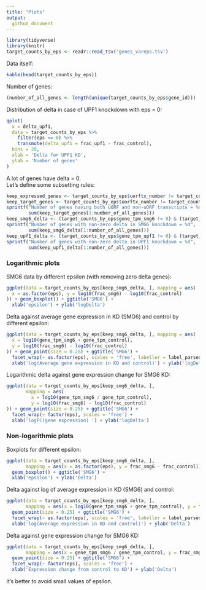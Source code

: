 ```yaml
---
title: "Plots"
output:
  github_document
---
```


```r
library(tidyverse)
library(knitr)
target_counts_by_eps <- readr::read_tsv('genes_vareps.tsv')
```

Data itself:

```r
kable(head(target_counts_by_eps))
```

Number of genes:

```r
(number_of_all_genes <- length(unique(target_counts_by_eps$gene_id)))
```

Distribution of delta in case of UPF1 knockdown with eps = 0:

```r
qplot(
  x = delta_upf1,
  data = target_counts_by_eps %>%
    filter(eps == 0) %>%
    transmute(delta_upf1 = frac_upf1 - frac_control),
  bins = 20,
  xlab = 'Delta for UPF1 KD',
  ylab = 'Number of genes'
)
```

A lot of genes have delta = 0.  
Let's define some subsetting rules:

```r
keep_expressed_genes <- target_counts_by_eps$uorftx_number != target_counts_by_eps$alltx_number
keep_target_genes <- target_counts_by_eps$uorftx_number != target_counts_by_eps$alltx_number
sprintf("Number of genes having both uORF and non-uORF transcripts = %d",
        sum(keep_target_genes[1:number_of_all_genes]))
keep_smg6_delta <- (target_counts_by_eps$gene_tpm_smg6 != 0) & (target_counts_by_eps$frac_smg6 != target_counts_by_eps$frac_control)
sprintf("Number of genes with non-zero delta in SMG6 knockdown = %d",
        sum(keep_smg6_delta[1:number_of_all_genes]))
keep_upf1_delta <- (target_counts_by_eps$gene_tpm_upf1 != 0) & (target_counts_by_eps$frac_upf1 != target_counts_by_eps$frac_control)
sprintf("Number of genes with non-zero delta in UPF1 knockdown = %d",
        sum(keep_upf1_delta[1:number_of_all_genes]))
```

### Logarithmic plots

SMG6 data by different epsilon (with removing zero delta genes):

```r
ggplot(data = target_counts_by_eps[keep_smg6_delta, ], mapping = aes(
  x = as.factor(eps), y = log10(frac_smg6) - log10(frac_control)
)) + geom_boxplot() + ggtitle('SMG6') + 
  xlab('epsilon') + ylab('logDelta')
```

Delta against average gene expression in KD (SMG6) and control by different epsilon:

```r
ggplot(data = target_counts_by_eps[keep_smg6_delta, ], mapping = aes(
  x = log10(gene_tpm_smg6 + gene_tpm_control),
  y = log10(frac_smg6) - log10(frac_control)
)) + geom_point(size = 0.25) + ggtitle('SMG6') +
  facet_wrap(~ as.factor(eps), scales = 'free', labeller = label_parsed) + 
  xlab('log(Average gene expression in KD and control)') + ylab('logDelta')
```

Logarithmic delta against gene expression change for SMG6 KD:

```r
ggplot(data = target_counts_by_eps[keep_smg6_delta, ], 
       mapping = aes(
         x = log10(gene_tpm_smg6 / gene_tpm_control),
         y = log10(frac_smg6) - log10(frac_control)
)) + geom_point(size = 0.25) + ggtitle('SMG6') +
  facet_wrap(~ factor(eps), scales = 'free') + 
  xlab('logFC(gene expression) ') + ylab('logDelta')
```

### Non-logarithmic plots

Boxplots for different epsilon:

```r
ggplot(data = target_counts_by_eps[keep_smg6_delta, ],
       mapping = aes(x = as.factor(eps), y = frac_smg6 - frac_control)) +
  geom_boxplot() + ggtitle('SMG6') + 
  xlab('epsilon') + ylab('Delta')
```

Delta against log of average expression in KD (SMG6) and control:

```r
ggplot(data = target_counts_by_eps[keep_smg6_delta, ],
       mapping = aes(x = log10(gene_tpm_smg6 + gene_tpm_control), y = frac_smg6 - frac_control)) +
  geom_point(size = 0.25) + ggtitle('SMG6') +
  facet_wrap(~ as.factor(eps), scales = 'free', labeller = label_parsed) + 
  xlab('log(Average expression in KD and control)') + ylab('Delta')
```

Delta against gene expression change for SMG6 KD:

```r
ggplot(data = target_counts_by_eps[keep_smg6_delta, ], 
       mapping = aes(x = gene_tpm_smg6 / gene_tpm_control, y = frac_smg6 - frac_control)) +
  geom_point(size = 0.25) + ggtitle('SMG6') +
  facet_wrap(~ factor(eps), scales = 'free') + 
  xlab('Expression change from control to KD') + ylab('Delta')
```
  
It's better to avoid small values of epsilon.